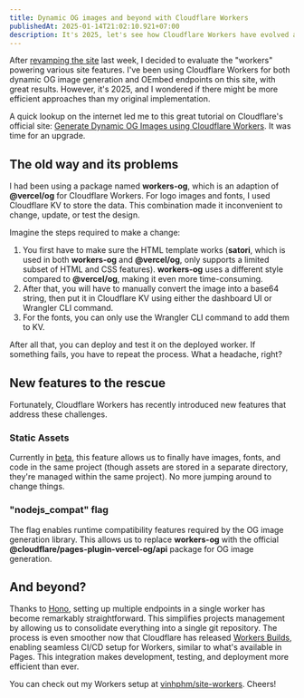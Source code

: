 ```yaml
---
title: Dynamic OG images and beyond with Cloudflare Workers
publishedAt: 2025-01-14T21:02:10.921+07:00
description: It's 2025, let's see how Cloudflare Workers have evolved and how we can use them to generate dynamic OG images and other cool stuff
---
```


After [revamping the site](/writing/stand-out-with-less) last week, I decided to evaluate the "workers" powering various site features. I've been using Cloudflare Workers for both dynamic OG image generation and OEmbed endpoints on this site, with great results. However, it's 2025, and I wondered if there might be more efficient approaches than my original implementation.

A quick lookup on the internet led me to this great tutorial on Cloudflare's official site: [Generate Dynamic OG Images using Cloudflare Workers](https://developers.cloudflare.com/workers/tutorials/generate-dynamic-og-images-using-workers/). It was time for an upgrade.

## The old way and its problems

I had been using a package named **workers-og**, which is an adaption of **@vercel/og** for Cloudflare Workers. For logo images and fonts, I used Cloudflare KV to store the data. This combination made it inconvenient to change, update, or test the design.

Imagine the steps required to make a change:

1. You first have to make sure the HTML template works (**satori**, which is used in both **workers-og** and **@vercel/og**, only supports a limited subset of HTML and CSS features). **workers-og** uses a different style compared to **@vercel/og**, making it even more time-consuming.
2. After that, you will have to manually convert the image into a base64 string, then put it in Cloudflare KV using either the dashboard UI or Wrangler CLI command.
3. For the fonts, you can only use the Wrangler CLI command to add them to KV.

After all that, you can deploy and test it on the deployed worker. If something fails, you have to repeat the process. What a headache, right?

## New features to the rescue

Fortunately, Cloudflare Workers has recently introduced new features that address these challenges.

### Static Assets

Currently in [beta](https://developers.cloudflare.com/workers/static-assets/), this feature allows us to finally have images, fonts, and code in the same project (though assets are stored in a separate directory, they're managed within the same project). No more jumping around to change things.

### "nodejs_compat" flag

The flag enables runtime compatibility features required by the OG image generation library. This allows us to replace **workers-og** with the official **@cloudflare/pages-plugin-vercel-og/api** package for OG image generation.

## And beyond?

Thanks to [<Hono /> Hono](https://hono.dev), setting up multiple endpoints in a single worker has become remarkably straightforward. This simplifies projects management by allowing us to consolidate everything into a single git repository. The process is even smoother now that Cloudflare has released [Workers Builds](https://developers.cloudflare.com/workers/ci-cd/builds/), enabling seamless CI/CD setup for Workers, similar to what's available in Pages. This integration makes development, testing, and deployment more efficient than ever.

You can check out my Workers setup at [<OcticonRepo16 /> vinhphm/site-workers](https://github.com/vinhphm/site-workers). Cheers!
